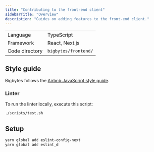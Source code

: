 ```yaml
---
title: "Contributing to the front-end client"
sidebarTitle: "Overview"
description: "Guides on adding features to the front-end client."
---
```


|                |                     |
| -------------- | ------------------- |
| Language       | TypeScript          |
| Framework      | React, Next.js      |
| Code directory | `bigbytes/frontend/` |

## Style guide

Bigbytes follows the [Airbnb JavaScript style guide](https://airbnb.io/javascript/react/).

### Linter

To run the linter locally, execute this script:

```bash
./scripts/test.sh
```

## Setup

```bash
yarn global add eslint-config-next
yarn global add eslint_d
```
